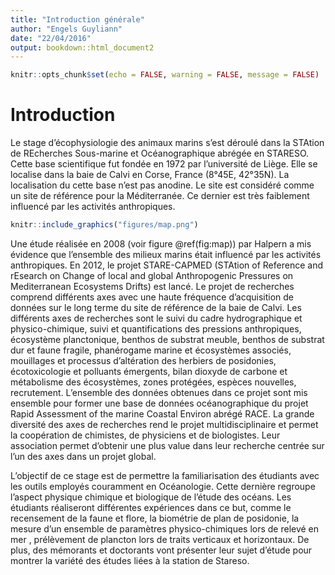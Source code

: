 ```yaml
---
title: "Introduction générale"
author: "Engels Guyliann"
date: "22/04/2016"
output: bookdown::html_document2
---
```


```r
knitr::opts_chunk$set(echo = FALSE, warning = FALSE, message = FALSE)
```

# Introduction

Le stage d'écophysiologie des animaux marins s'est déroulé dans la STAtion de REcherches Sous-marine et Océanographique abrégée en STARESO. Cette base scientifique fut fondée en 1972 par l'université de Liège. Elle se localise dans la baie de Calvi en Corse, France (8°45E, 42°35N). La localisation du cette base n'est pas anodine. Le site est considéré comme un site de référence pour la Méditerranée. Ce dernier est très faiblement influencé par les activités anthropiques.

```r
knitr::include_graphics("figures/map.png")
```

 

Une étude réalisée en 2008 (voir figure \@ref(fig:map)) par Halpern a mis évidence que l'ensemble des milieux marins était influencé par les activités anthropiques. En 2012, le projet STARE-CAPMED (STAtion of Reference and rEsearch on Change of local and global Anthropogenic Pressures on Mediterranean Ecosystems Drifts) est lancé. Le projet de recherches comprend différents axes avec une haute fréquence d'acquisition de données sur le long terme du site de référence de la baie de Calvi. Les différents axes de recherches sont le suivi du cadre hydrographique et physico-chimique, suivi et quantifications des pressions anthropiques, écosystème planctonique, benthos de substrat meuble, benthos de substrat dur et faune fragile, phanérogame marine et écosystèmes associés, mouillages et processus d'altération des herbiers de posidonies, écotoxicologie et polluants émergents, bilan dioxyde de carbone et métabolisme des écosystèmes, zones protégées, espèces nouvelles, recrutement. L'ensemble des données obtenues dans ce projet sont mis ensemble pour former une base de données océanographique du projet Rapid Assessment of the marine Coastal Environ abrégé RACE. La grande diversité des axes de recherches rend le projet multidisciplinaire et permet la coopération de chimistes, de physiciens et de biologistes. Leur association permet d'obtenir une plus value dans leur recherche centrée sur l'un des axes dans un projet global.  

L'objectif de ce stage est de permettre la familiarisation des étudiants avec les outils employés couramment en Océanologie. Cette dernière regroupe l'aspect physique chimique et biologique de l'étude des océans. Les étudiants réaliseront différentes expériences dans ce but, comme le recensement de la faune et flore, la biométrie de plan de posidonie, la mesure d'un ensemble de paramètres physico-chimiques lors de relevé en mer , prélèvement de plancton lors de traits verticaux et horizontaux. De plus, des mémorants et doctorants vont présenter leur sujet d'étude pour montrer la variété des études liées à la station de Stareso. 

